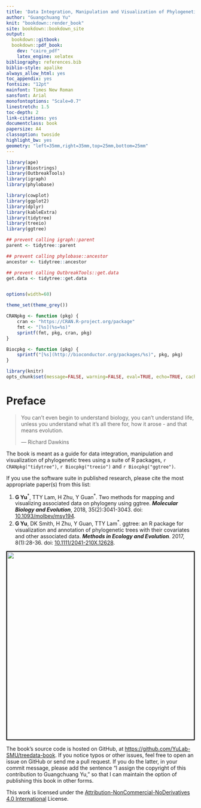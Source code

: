 ```yaml
---
title: 'Data Integration, Manipulation and Visualization of Phylogenetic Trees'
author: "Guangchuang Yu"
knit: "bookdown::render_book"
site: bookdown::bookdown_site
output:
  bookdown::gitbook:
  bookdown::pdf_book:
    dev: "cairo_pdf"
    latex_engine: xelatex
bibliography: references.bib
biblio-style: apalike
always_allow_html: yes
toc_appendix: yes
fontsize: "12pt"
mainfont: Times New Roman
sansfont: Arial
monofontoptions: "Scale=0.7"
linestretch: 1.5
toc-depth: 2
link-citations: yes
documentclass: book
papersize: A4
classoption: twoside
highlight_bw: yes
geometry: "left=35mm,right=35mm,top=25mm,bottom=25mm"
---
```



```r
library(ape)
library(Biostrings)
library(OutbreakTools)
library(igraph)
library(phylobase)

library(cowplot)
library(ggplot2)
library(dplyr)
library(kableExtra)
library(tidytree)
library(treeio)
library(ggtree)

## prevent calling igraph::parent
parent <- tidytree::parent

## prevent calling phylobase::ancestor
ancestor <- tidytree::ancestor

## prevent calling OutbreakTools::get.data
get.data <- tidytree::get.data


options(width=60)

theme_set(theme_grey())

CRANpkg <- function (pkg) {
    cran <- "https://CRAN.R-project.org/package"
    fmt <- "[%s](%s=%s)"
    sprintf(fmt, pkg, cran, pkg)
}

Biocpkg <- function (pkg) {
    sprintf("[%s](http://bioconductor.org/packages/%s)", pkg, pkg)
}

library(knitr)
opts_chunk$set(message=FALSE, warning=FALSE, eval=TRUE, echo=TRUE, cache=TRUE)
```




# Preface {-}

> You can't even begin to understand biology, you can't understand life, unless
> you understand what it's all there for, how it arose - and that means
> evolution.
>
> --- Richard Dawkins


The book is meant as a guide for data integration, manipulation and visualization of phylogenetic trees using a suite of R packages, `r CRANpkg("tidytree")`, `r Biocpkg("treeio")` and `r Biocpkg("ggtree")`.

If you use the software suite in published research, please cite the most appropriate paper(s) from this list:

1. __G Yu__^\*^, TTY Lam, H Zhu, Y Guan^\*^. Two methods for mapping and visualizing associated data on phylogeny using ggtree. __*Molecular Biology and Evolution*__, 2018, 35(2):3041-3043.
doi: [10.1093/molbev/msy194](https://doi.org/10.1093/molbev/msy194).
2. __G Yu__, DK Smith, H Zhu, Y Guan, TTY Lam^\*^. ggtree: an R package for
visualization and annotation of phylogenetic trees with their covariates and
other associated data. __*Methods in Ecology and Evolution*__. 2017, 8(1):28-36.
doi: [10.1111/2041-210X.12628](https://doi.org/10.1111/2041-210X.12628).

<center>
<img src="book-cover.png" style="width:500px;border:2px solid black;"/>
</center>

The book’s source code is hosted on GitHub, at <https://github.com/YuLab-SMU/treedata-book>. If you notice typos or other issues, feel free to open an issue on GitHub or send me a pull request. If you do the latter, in your commit message, please add the sentence "I assign the copyright of this contribution to Guangchuang Yu," so that I can maintain the option of publishing this book in other forms.

This work is licensed under the [Attribution-NonCommercial-NoDerivatives 4.0 International](https://creativecommons.org/licenses/by-nc-nd/4.0/legalcode) License.

